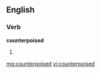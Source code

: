 ==English==

===Verb===
'''counterpoised'''

# {{past of|[[counterpoise]]}}

[[mg:counterpoised]]
[[vi:counterpoised]]